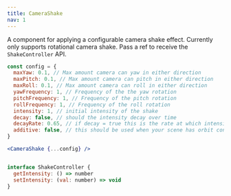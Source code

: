 ```yaml
---
title: CameraShake
nav: 1
---
```


A component for applying a configurable camera shake effect. Currently only supports rotational camera shake. Pass a ref to receive the `ShakeController` API.

```jsx
const config = {
  maxYaw: 0.1, // Max amount camera can yaw in either direction
  maxPitch: 0.1, // Max amount camera can pitch in either direction
  maxRoll: 0.1, // Max amount camera can roll in either direction
  yawFrequency: 1, // Frequency of the the yaw rotation
  pitchFrequency: 1, // Frequency of the pitch rotation
  rollFrequency: 1, // Frequency of the roll rotation
  intensity: 1, // initial intensity of the shake
  decay: false, // should the intensity decay over time
  decayRate: 0.65, // if decay = true this is the rate at which intensity will reduce at
  additive: false, // this should be used when your scene has orbit controls
}

<CameraShake {...config} />


interface ShakeController {
  getIntensity: () => number
  setIntensity: (val: number) => void
}
```

<StoryBook lib="drei" id="camera-camerashake--camera-shake-st" />
